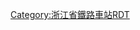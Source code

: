 {{Routemap
| title = 临平南站站线布置图
| inline = <includeonly>yes</includeonly>
| map = 
CONTg\CONTg~~ ~~ ~~ ~~{{rmri|u}} [[沪昆客运专线]] {{站|上海虹桥}}方向
STRg\STRf
ABZg2\STR+c3
STR+c1\ABZg+4
STRc2\ABZg3\ABZg2\STRc3
STR+1\STR+c4\STR+c1\STR+4
BS\STR\STR\STR\STR\BS
BS!~*2__align=r\STR\STR\STR\STR\BS
BS\STR\STR\STR\STR\BS!~*1__align=l
BS\STR\STR\STR\STR\BS
STR2\STR+c3\STR+c2\STR3
STRc1\ABZg+4\ABZg+1\STRc4
STR+c2\ABZg3
ABZg+1\STR+c4
STRg\STRf
CONTf\CONTf~~ ~~ ~~ ~~{{rmri|d}} [[沪昆客运专线]] {{站|昆明南}}方向
|bottom={{navbar|杭州市铁路车站RDT/临平南站}}}}

<noinclude>{{Rdt intro|[[临平南站]]}}

[[Category:浙江省鐵路車站RDT]]
</noinclude>